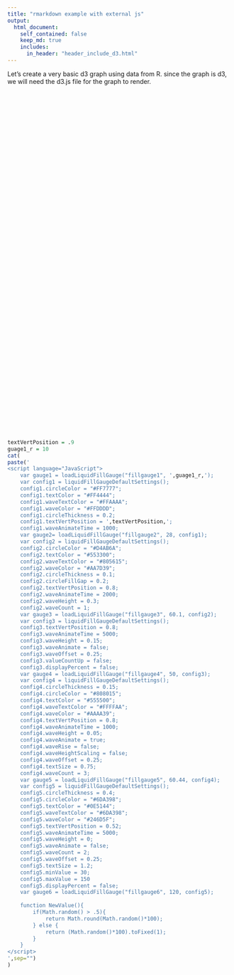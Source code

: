 ```yaml
---
title: "rmarkdown example with external js"
output:
  html_document:
    self_contained: false
    keep_md: true
    includes:
      in_header: "header_include_d3.html"
---
```


Let's create a very basic d3 graph using data from R.  since the graph is d3, we will need the d3.js file for the graph to render.



<style>

.counties {
  fill: none;
}

.states {
  fill: none;
  stroke: #fff;
  stroke-linejoin: round;
}

</style>
<svg width="960" height="600"></svg>
<script src="https://d3js.org/d3.v4.min.js"></script>
<script src="https://d3js.org/d3-scale-chromatic.v1.min.js"></script>
<script src="https://d3js.org/topojson.v2.min.js"></script>
<script>

var svg = d3.select("svg"),
    width = +svg.attr("width"),
    height = +svg.attr("height");

var unemployment = d3.map();

var path = d3.geoPath();

var x = d3.scaleLinear()
    .domain([1, 10])
    .rangeRound([200, 300]);

var color = d3.scaleThreshold()
    .domain(d3.range(2, 10))
    .range(d3.schemeBlues[9]);

var g = svg.append("g")
    .attr("class", "key")
    .attr("transform", "translate(0,40)");

g.selectAll("rect")
  .data(color.range().map(function(d) {
      d = color.invertExtent(d);
      if (d[0] == null) d[0] = x.domain()[0];
      if (d[1] == null) d[1] = x.domain()[1];
      return d;
    }))
  .enter().append("rect")
    .attr("height", 8)
    .attr("x", function(d) { return x(d[0]); })
    .attr("width", function(d) { return x(d[1]) - x(d[0]); })
    .attr("fill", function(d) { return color(d[0]); });

g.append("text")
    .attr("class", "caption")
    .attr("x", x.range()[0])
    .attr("y", -6)
    .attr("fill", "#000")
    .attr("text-anchor", "start")
    .attr("font-weight", "bold")
    .text("Unemployment rate");

g.call(d3.axisBottom(x)
    .tickSize(13)
    .tickFormat(function(x, i) { return i ? x : x + "%"; })
    .tickValues(color.domain()))
  .select(".domain")
    .remove();

d3.queue()
    .defer(d3.json, "https://d3js.org/us-10m.v1.json")
    .defer(d3.tsv, "unemployment.tsv", function(d) { unemployment.set(d.id, +d.rate); })
    .await(ready);

function ready(error, us) {
  if (error) throw error;

  svg.append("g")
      .attr("class", "counties")
    .selectAll("path")
    .data(topojson.feature(us, us.objects.counties).features)
    .enter().append("path")
      .attr("fill", function(d) { return color(d.rate = unemployment.get(d.id)); })
      .attr("d", path)
    .append("title")
      .text(function(d) { return d.rate + "%"; });

  svg.append("path")
      .datum(topojson.mesh(us, us.objects.states, function(a, b) { return a !== b; }))
      .attr("class", "states")
      .attr("d", path);
}

</script>





<script src="http://d3js.org/d3.v3.min.js" language="JavaScript"></script>
<script src="liquidFillGauge.js" language="JavaScript"></script>
<style>
    .liquidFillGaugeText { font-family: Helvetica; font-weight: bold; }
</style>
<body>
<svg id="fillgauge1" width="97%" height="250" onclick="gauge1.update(NewValue());"></svg>
<svg id="fillgauge2" width="19%" height="200" onclick="gauge2.update(NewValue());"></svg>
<svg id="fillgauge3" width="19%" height="200" onclick="gauge3.update(NewValue());"></svg>
<svg id="fillgauge4" width="19%" height="200" onclick="gauge4.update(NewValue());"></svg>
<svg id="fillgauge5" width="19%" height="200" onclick="gauge5.update(NewValue());"></svg>
<svg id="fillgauge6" width="19%" height="200" onclick="gauge6.update(NewValue());"></svg>




```r

textVertPosition = .9
guage1_r = 10
cat(
paste('
<script language="JavaScript">
    var gauge1 = loadLiquidFillGauge("fillgauge1", ',guage1_r,');
    var config1 = liquidFillGaugeDefaultSettings();
    config1.circleColor = "#FF7777";
    config1.textColor = "#FF4444";
    config1.waveTextColor = "#FFAAAA";
    config1.waveColor = "#FFDDDD";
    config1.circleThickness = 0.2;
    config1.textVertPosition = ',textVertPosition,';
    config1.waveAnimateTime = 1000;
    var gauge2= loadLiquidFillGauge("fillgauge2", 28, config1);
    var config2 = liquidFillGaugeDefaultSettings();
    config2.circleColor = "#D4AB6A";
    config2.textColor = "#553300";
    config2.waveTextColor = "#805615";
    config2.waveColor = "#AA7D39";
    config2.circleThickness = 0.1;
    config2.circleFillGap = 0.2;
    config2.textVertPosition = 0.8;
    config2.waveAnimateTime = 2000;
    config2.waveHeight = 0.3;
    config2.waveCount = 1;
    var gauge3 = loadLiquidFillGauge("fillgauge3", 60.1, config2);
    var config3 = liquidFillGaugeDefaultSettings();
    config3.textVertPosition = 0.8;
    config3.waveAnimateTime = 5000;
    config3.waveHeight = 0.15;
    config3.waveAnimate = false;
    config3.waveOffset = 0.25;
    config3.valueCountUp = false;
    config3.displayPercent = false;
    var gauge4 = loadLiquidFillGauge("fillgauge4", 50, config3);
    var config4 = liquidFillGaugeDefaultSettings();
    config4.circleThickness = 0.15;
    config4.circleColor = "#808015";
    config4.textColor = "#555500";
    config4.waveTextColor = "#FFFFAA";
    config4.waveColor = "#AAAA39";
    config4.textVertPosition = 0.8;
    config4.waveAnimateTime = 1000;
    config4.waveHeight = 0.05;
    config4.waveAnimate = true;
    config4.waveRise = false;
    config4.waveHeightScaling = false;
    config4.waveOffset = 0.25;
    config4.textSize = 0.75;
    config4.waveCount = 3;
    var gauge5 = loadLiquidFillGauge("fillgauge5", 60.44, config4);
    var config5 = liquidFillGaugeDefaultSettings();
    config5.circleThickness = 0.4;
    config5.circleColor = "#6DA398";
    config5.textColor = "#0E5144";
    config5.waveTextColor = "#6DA398";
    config5.waveColor = "#246D5F";
    config5.textVertPosition = 0.52;
    config5.waveAnimateTime = 5000;
    config5.waveHeight = 0;
    config5.waveAnimate = false;
    config5.waveCount = 2;
    config5.waveOffset = 0.25;
    config5.textSize = 1.2;
    config5.minValue = 30;
    config5.maxValue = 150
    config5.displayPercent = false;
    var gauge6 = loadLiquidFillGauge("fillgauge6", 120, config5);
    
    function NewValue(){
        if(Math.random() > .5){
            return Math.round(Math.random()*100);
        } else {
            return (Math.random()*100).toFixed(1);
        }
    }
</script>
',sep="")
)

```

